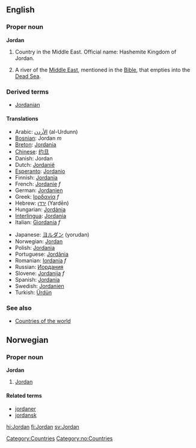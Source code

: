 ==English==
===Proper noun===
'''Jordan'''

# Country in the Middle East. Official name: Hashemite Kingdom of Jordan.
# {{rivers}} A river of the [[Middle East]], mentioned in the [[Bible]], that empties into the [[Dead Sea]].

===Derived terms===
* [[Jordanian]]

====Translations====
{{top}}
*Arabic: [[الأردن]] (al-Urdunn)
*[[Bosnian]]: Jordan ''m''
*[[Breton]]: [[Jordania]]
*[[Chinese]]: [[约旦]]
*Danish: Jordan
*Dutch: [[Jordanië]]
*[[Esperanto]]: [[Jordanio]]
*Finnish: [[Jordania]]
*French: [[Jordanie]] ''f''
*German: [[Jordanien]]
*Greek: [[Ιορδανία]] ''f''
*Hebrew: [[ירדן]] (Yardēn)
*Hungarian: [[Jordánia]]
*[[Interlingua]]: [[Jordania]]
*Italian: [[Giordania]] ''f''
{{mid}}
*Japanese: [[ヨルダン]] (yorudan)
*Norwegian: [[#Norwegian|Jordan]]
*Polish: [[Jordania]]
*Portuguese: [[Jordânia]]
*Romanian: [[Iordania]] ''f''
*Russian: [[Иордания]]
*Slovene: [[Jordanija]] ''f''
*Spanish: [[Jordania]]
*Swedish: [[Jordanien]]
*Turkish: [[Ürdün]]
{{bottom}}

===See also===
*[[Countries of the world]]

[[Category:Countries]]

==Norwegian==
===Proper noun===
[[Category:no:Countries]]
'''Jordan'''
#[[#English|Jordan]]
====Related terms====
*[[jordaner]]
*[[jordansk]]

[[hi:Jordan]]
[[fi:Jordan]]
[[sv:Jordan]]